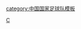 {{National squad
 | name      = 2008年奥运会男子足球中国参赛名单
 | bg        = #EE1C25
 | fg        = yellow
 | bordercolor = yellow
 | country   = CHN
 | title     = 中国队参赛名单
 | team link = 中国国家奥林匹克足球队
 | flag      = the People's Republic of China
 | comp link = 2008年夏季奧林匹克運動會男子足球比賽
 | comp      = 2008年奥运会男子足球比赛
 | p1=[[邱盛炯]]
 | p2=[[谭望嵩]]
 | p3=[[冯潇霆]]
 | p4=[[苑维玮]]
 | p5=[[李玮锋]]
 | p6=[[周海滨]]
 | p7=[[蒿俊闵]]
 | p8=[[郑智]] (队长)
 | p9=[[郜林]]
 | p10=[[韩鹏]]
 | p11=[[陈涛 (足球运动员)|陈涛]]
 | p12=[[崔鹏 (足球运动员)|崔鹏]]
 | p13=[[吕建军]]
 | p14=[[万厚良]]
 | p15=[[姜宁 (足球运动员)|姜宁]]
 | p16=[[赵旭日]]
 | p17=[[董方卓]]
 | p18=[[刘震理]]
 |coach=[[殷铁生]]（执行教练）
}}<noinclude>
[[category:中国国家足球队模板]]
[[Category:2008年奥运会男子足球参赛名单模板|C]]
<noinclude>